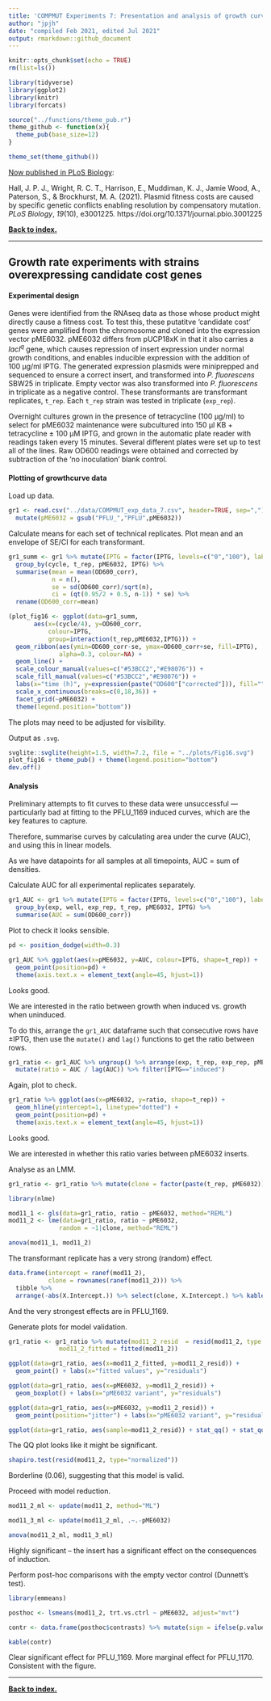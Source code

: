 ```yaml
---
title: 'COMPMUT Experiments 7: Presentation and analysis of growth curves with candidate cost genes'
author: "jpjh"
date: "compiled Feb 2021, edited Jul 2021"
output: rmarkdown::github_document
---
```


```r
knitr::opts_chunk$set(echo = TRUE)
rm(list=ls())

library(tidyverse)
library(ggplot2)
library(knitr)
library(forcats)

source("../functions/theme_pub.r")
theme_github <- function(x){
  theme_pub(base_size=12)
}

theme_set(theme_github())
```

[Now published in PLoS Biology](https://journals.plos.org/plosbiology/article?id=10.1371/journal.pbio.3001225):

Hall, J. P. J., Wright, R. C. T., Harrison, E., Muddiman, K. J., Jamie Wood, A., Paterson, S., & Brockhurst, M. A. (2021). Plasmid fitness costs are caused by specific genetic conflicts enabling resolution by compensatory mutation. *PLoS Biology*, *19*(10), e3001225. https://doi.org/10.1371/journal.pbio.3001225

**[Back to index.](COMPMUT_index.md)**

---

## Growth rate experiments with strains overexpressing candidate cost genes

#### Experimental design

Genes were identified from the RNAseq data as those whose product might directly cause a fitness cost. To test this, these putatitve 'candidate cost' genes were amplified from the chromosome and cloned into the expression vector pME6032. pME6032 differs from pUCP18xK in that it also carries a *lacI^q^* gene, which causes repression of insert expression under normal growth conditions, and enables inducible expression with the addition of 100 µg/ml IPTG. The generated expression plasmids were miniprepped and sequenced to ensure a correct insert, and transformed into *P. fluorescens* SBW25 in triplicate. Empty vector was also transformed into *P. fluorescens* in triplicate as a negative control. These transformants are transformant replicates, `t_rep`. Each `t_rep` strain was tested in triplicate (`exp_rep`).

Overnight cultures grown in the presence of tetracycline (100 µg/ml) to select for pME6032 maintenance were subcultured into 150 µl KB + tetracycline ± 100 µM IPTG, and grown in the automatic plate reader with readings taken every 15 minutes. Several different plates were set up to test all of the lines. Raw OD600 readings were obtained and corrected by subtraction of the 'no inoculation' blank control. 

#### Plotting of growthcurve data

Load up data.

```r
gr1 <- read.csv("../data/COMPMUT_exp_data_7.csv", header=TRUE, sep=",") %>%
  mutate(pME6032 = gsub("PFLU_","PFLU",pME6032))
```

Calculate means for each set of technical replicates. Plot mean and an envelope of SE/CI for each transformant.

```r
gr1_summ <- gr1 %>% mutate(IPTG = factor(IPTG, levels=c("0","100"), labels=c("uninduced","induced"))) %>%
  group_by(cycle, t_rep, pME6032, IPTG) %>%
  summarise(mean = mean(OD600_corr), 
            n = n(), 
            se = sd(OD600_corr)/sqrt(n), 
            ci = (qt(0.95/2 + 0.5, n-1)) * se) %>%
  rename(OD600_corr=mean)

(plot_fig16 <- ggplot(data=gr1_summ,
       aes(x=(cycle/4), y=OD600_corr,
           colour=IPTG,
           group=interaction(t_rep,pME6032,IPTG))) +
  geom_ribbon(aes(ymin=OD600_corr-se, ymax=OD600_corr+se, fill=IPTG),
              alpha=0.3, colour=NA) +
  geom_line() +
  scale_colour_manual(values=c("#53BCC2","#E98076")) +
  scale_fill_manual(values=c("#53BCC2","#E98076")) +
  labs(x="time (h)", y=expression(paste("OD600"["corrected"])), fill="", colour="") +
  scale_x_continuous(breaks=c(0,18,36)) +
  facet_grid(~pME6032) +
  theme(legend.position="bottom"))
```

The plots may need to be adjusted for visibility.

Output as `.svg`.

```r
svglite::svglite(height=1.5, width=7.2, file = "../plots/Fig16.svg")
plot_fig16 + theme_pub() + theme(legend.position="bottom")
dev.off()
```

#### Analysis

Preliminary attempts to fit curves to these data were unsuccessful — particularly bad at fitting to the PFLU_1169 induced curves, which are the key features to capture.

Therefore, summarise curves by calculating area under the curve (AUC), and using this in linear models.

As we have datapoints for all samples at all timepoints, AUC = sum of densities. 

Calculate AUC for all experimental replicates separately.

```r
gr1_AUC <- gr1 %>% mutate(IPTG = factor(IPTG, levels=c("0","100"), labels=c("uninduced","induced"))) %>%
  group_by(exp, well, exp_rep, t_rep, pME6032, IPTG) %>%
  summarise(AUC = sum(OD600_corr))
```

Plot to check it looks sensible.

```r
pd <- position_dodge(width=0.3)

gr1_AUC %>% ggplot(aes(x=pME6032, y=AUC, colour=IPTG, shape=t_rep)) +
  geom_point(position=pd) +
  theme(axis.text.x = element_text(angle=45, hjust=1))
```

Looks good.

We are interested in the ratio between growth when induced vs. growth when uninduced. 

To do this, arrange the `gr1_AUC` dataframe such that consecutive rows have ±IPTG, then use the `mutate()` and `lag()` functions to get the ratio between rows. 

```r
gr1_ratio <- gr1_AUC %>% ungroup() %>% arrange(exp, t_rep, exp_rep, pME6032, IPTG) %>%
  mutate(ratio = AUC / lag(AUC)) %>% filter(IPTG=="induced")
```

Again, plot to check.

```r
gr1_ratio %>% ggplot(aes(x=pME6032, y=ratio, shape=t_rep)) +
  geom_hline(yintercept=1, linetype="dotted") +
  geom_point(position=pd) +
  theme(axis.text.x = element_text(angle=45, hjust=1))
```

Looks good.

We are interested in whether this ratio varies between pME6032 inserts.

Analyse as an LMM.

```r
gr1_ratio <- gr1_ratio %>% mutate(clone = factor(paste(t_rep, pME6032)))

library(nlme)

mod11_1 <- gls(data=gr1_ratio, ratio ~ pME6032, method="REML")
mod11_2 <- lme(data=gr1_ratio, ratio ~ pME6032, 
              random = ~1|clone, method="REML")

anova(mod11_1, mod11_2)
```

The transformant replicate has a very strong (random) effect.

```r
data.frame(intercept = ranef(mod11_2), 
           clone = rownames(ranef(mod11_2))) %>% 
  tibble %>%
  arrange(-abs(X.Intercept.)) %>% select(clone, X.Intercept.) %>% kable()
```

And the very strongest effects are in PFLU_1169.

Generate plots for model validation.

```r
gr1_ratio <- gr1_ratio %>% mutate(mod11_2_resid  = resid(mod11_2, type = "normalized"),
              mod11_2_fitted = fitted(mod11_2))

ggplot(data=gr1_ratio, aes(x=mod11_2_fitted, y=mod11_2_resid)) + 
  geom_point() + labs(x="fitted values", y="residuals")

ggplot(data=gr1_ratio, aes(x=pME6032, y=mod11_2_resid)) + 
  geom_boxplot() + labs(x="pME6032 variant", y="residuals")

ggplot(data=gr1_ratio, aes(x=pME6032, y=mod11_2_resid)) + 
  geom_point(position="jitter") + labs(x="pME6032 variant", y="residuals")

ggplot(data=gr1_ratio, aes(sample=mod11_2_resid)) + stat_qq() + stat_qq_line()
```

The QQ plot looks like it might be significant.

```r
shapiro.test(resid(mod11_2, type="normalized"))
```

Borderline (0.06), suggesting that this model is valid.

Proceed with model reduction.

```r
mod11_2_ml <- update(mod11_2, method="ML")

mod11_3_ml <- update(mod11_2_ml, .~.-pME6032)

anova(mod11_2_ml, mod11_3_ml)
```

Highly significant -- the insert has a significant effect on the consequences of induction.

Perform post-hoc comparisons with the empty vector control (Dunnett's test).

```r
library(emmeans)

posthoc <- lsmeans(mod11_2, trt.vs.ctrl ~ pME6032, adjust="mvt")

contr <- data.frame(posthoc$contrasts) %>% mutate(sign = ifelse(p.value<0.05, "*", ""))

kable(contr)
```

Clear significant effect for PFLU_1169. More marginal effect for PFLU_1170. Consistent with the figure.

---

**[Back to index.](COMPMUT_index.md)**
